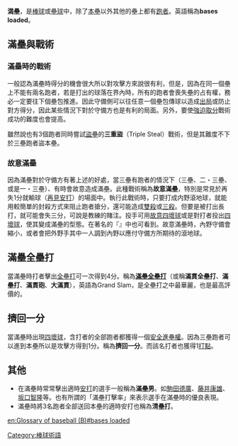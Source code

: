 '''満壘'''，是[[棒球|棒球]]或[[壘球|壘球]]中，除了[[本壘|本壘]]以外其他的壘上都有[[跑者|跑者]]。英語稱為'''bases loaded'''。

== 滿壘與戰術 ==
=== 滿壘時的戰術 ===
一般認為滿壘時得分的機會很大所以對攻擊方來說很有利，但是，因為在同一個壘上不能有兩名跑者，若是打出的球落在界內時，所有的跑者會喪失壘的占有權，務必一定要往下個壘包推進。因此守備側可以往任意一個壘包傳球以造成[[出局_(棒球)|出局]]或防止對方得分，因此某些情況下對於守備方也是有利的局面。另外，要使[[強迫取分|強迫取分]]戰術成功的難度也會提高。

雖然說也有3個跑者同時嘗試[[盜壘|盜壘]]的'''三重盜'''（Triple Steal）戰術，但是其難度不下於三壘跑者盜本壘。

=== 故意滿壘 ===
因為滿壘對於守備方有著上述的好處，當三壘有跑者的情況下（三壘、二・三壘、或是一・三壘）、有時會故意造成滿壘。此種戰術稱為'''故意滿壘'''，特別是常見於再失1分就輸球（[[再見安打|再見安打]]）的場面中。執行此戰術時，只要打成内野滾地球，就能用較簡單的封殺方式來阻止跑者搶分，還可能造成[[雙殺|雙殺]]或[[三殺|三殺]]。但要是被打出長打，就可能會失三分，可說是教練的賭注。投手可用[[故意四壞球|故意四壞球]]或是對打者投出[[四壞球|四壞球]]，使其變成滿壘的型態。在著名的『{{tsl|ja|江夏の21球|江夏21球}}』中也可看到。故意滿壘時，內野守備會縮小，或者會把外野手其中一人調到內野以應付守備方所期待的滾地球。

== 滿壘全壘打 ==
當滿壘時打者擊出[[全壘打|全壘打]]可一次得到4分。稱為'''[[滿壘全壘打|滿壘全壘打]]'''（或稱'''滿貫全壘打'''、'''滿壘打'''、'''滿貫砲'''、'''大滿貫'''），英語為Grand Slam，是全壘打之中最華麗，也是最高評價的。

== 擠回一分 ==
當滿壘時出現[[四壞球|四壞球]]，含打者的全部跑者都獲得一個[[安全進壘權|安全進壘權]]。因為三壘跑者可以進到本壘所以是攻擊方得到1分。稱為'''擠回一分'''。而該名打者也獲得1[[打點|打點]]。

== 其他 ==
*在滿壘時常常擊出適時[[安打|安打]]的選手一般稱為'''滿壘男'''。如[[駒田德廣|駒田德廣]]、[[藤井康雄|藤井康雄]]、[[坂口智隆|坂口智隆]]等。也有所謂的「滿壘打擊率」來表示選手在滿壘時的優良表現。
*滿壘時將3名跑者全部送回本壘的適時安打也稱為'''清壘打'''。

[[Category:棒球術語|Category:棒球術語]]


{{Baseball-stub}}

[[en:Glossary_of_baseball_(B)#bases_loaded|en:Glossary of baseball (B)#bases loaded]]